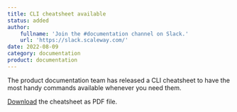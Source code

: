 ```yaml
---
title: CLI cheatsheet available
status: added
author:
    fullname: 'Join the #documentation channel on Slack.'
    url: 'https://slack.scaleway.com/'
date: 2022-08-09
category: documentation
product: documentation
---
```


The product documentation team has released a CLI cheatsheet to have the most handy commands available whenever you need them.

[Download](https://instances-cli-cheatsheet.s3.fr-par.scw.cloud/Instances-CLI-Cheatsheet.pdf) the cheatsheet as PDF file.

<Lightbox src="scaleway-instances-cli-cheatsheet.webp" size="large" alt="Scaleway CLI cheatsheet" />